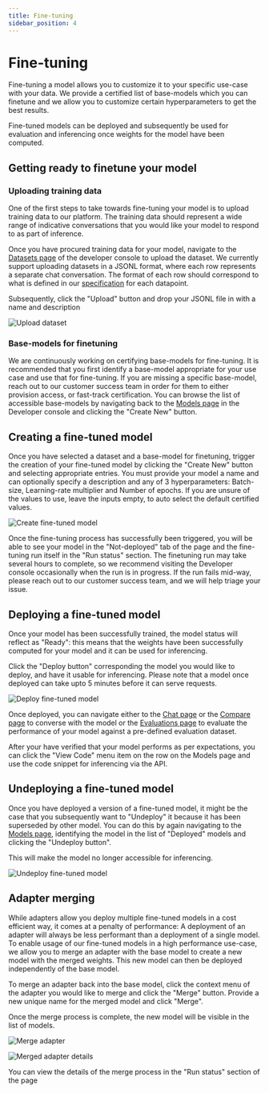 ```yaml
---
title: Fine-tuning
sidebar_position: 4
---
```


# Fine-tuning

Fine-tuning a model allows you to customize it to your specific use-case with your data. We provide a certified list of base-models which you can finetune and we allow you to customize certain hyperparameters to get the best results.

Fine-tuned models can be deployed and subsequently be used for evaluation and inferencing once weights for the model have been computed.

## Getting ready to finetune your model

### Uploading training data

One of the first steps to take towards fine-tuning your model is to upload training data to our platform.
The training data should represent a wide range of indicative conversations that you would like your model to respond to as part of inference.

Once you have procured training data for your model, navigate to the [Datasets page](https://chat.services.silogen.ai/console/datasets) of the developer console to upload the dataset.
We currently support uploading datasets in a JSONL format, where each row represents a separate chat conversation. The format of each row should correspond to what is defined in our [specification](datasets.mdx#fine-tuning) for each datapoint.

Subsequently, click the "Upload" button and drop your JSONL file in with a name and description

![Upload dataset](/img/finetuning/upload-finetuning-dataset.png)

### Base-models for finetuning

We are continuously working on certifying base-models for fine-tuning. It is recommended that you first identify a base-model appropriate for your use case and use that for fine-tuning.
If you are missing a specific base-model, reach out to our customer success team in order for them to either provision access, or fast-track certification.
You can browse the list of accessible base-models by navigating back to the [Models page](https://chat.services.silogen.ai/console/models) in the Developer console and clicking the "Create New" button.

## Creating a fine-tuned model

Once you have selected a dataset and a base-model for finetuning, trigger the creation of your fine-tuned model by clicking the "Create New" button and selecting appropriate entries.
You must provide your model a name and can optionally specify a description and any of 3 hyperparameters: Batch-size, Learning-rate multiplier and Number of epochs. If you are unsure of the values to use, leave the inputs empty, to auto select the default certified values.

![Create fine-tuned model](/img/finetuning/trigger-finetuning.png)

Once the fine-tuning process has successfully been triggered, you will be able to see your model in the "Not-deployed" tab of the page and the fine-tuning run itself in the "Run status" section.
The finetuning run may take several hours to complete, so we recommend visiting the Developer console occasionally when the run is in progress. If the run fails mid-way, please reach out to our customer success team, and we will help triage your issue.

## Deploying a fine-tuned model

Once your model has been successfully trained, the model status will reflect as "Ready": this means that the weights have been successfully computed for your model and it can be used for inferencing.

Click the "Deploy button" corresponding the model you would like to deploy, and have it usable for inferencing. Please note that a model once deployed can take upto 5 minutes before it can serve requests.

![Deploy fine-tuned model](/img/finetuning/deploy-finetuned-model.png)

Once deployed, you can navigate either to the [Chat page](https://chat.services.silogen.ai/console/chat) or the [Compare page](https://chat.services.silogen.ai/console/chat) to converse with the model or the [Evaluations page](https://chat.services.silogen.ai/console/evaluations) to evaluate the performance of your model against a pre-defined evaluation dataset.

After your have verified that your model performs as per expectations, you can click the "View Code" menu item on the row on the Models page and use the code snippet for inferencing via the API.

## Undeploying a fine-tuned model

Once you have deployed a version of a fine-tuned model, it might be the case that you subsequently want to "Undeploy" it because it has been superseded by other model. You can do this by again navigating to the [Models page](https://chat.services.silogen.ai/console/models), identifying the model in the list of "Deployed" models and clicking the "Undeploy button".

This will make the model no longer accessible for inferencing.

![Undeploy fine-tuned model](/img/finetuning/undeploy-finetuned-model.png)

## Adapter merging

While adapters allow you deploy multiple fine-tuned models in a cost efficient way, it comes at a penalty of performance: A deployment of an adapter will always be less performant than a deployment of a single model.
To enable usage of our fine-tuned models in a high performance use-case, we allow you to merge an adapter with the base model to create a new model with the merged weights. This new model can then be deployed independently of the base model.

To merge an adapter back into the base model, click the context menu of the adapter you would like to merge and click the "Merge" button. Provide a new unique name for the merged model and click "Merge".

Once the merge process is complete, the new model will be visible in the list of models.

![Merge adapter](/img/finetuning/merge-adapter.png)

![Merged adapter details](/img/finetuning/merge-adapter-modal.png)

You can view the details of the merge process in the "Run status" section of the page
